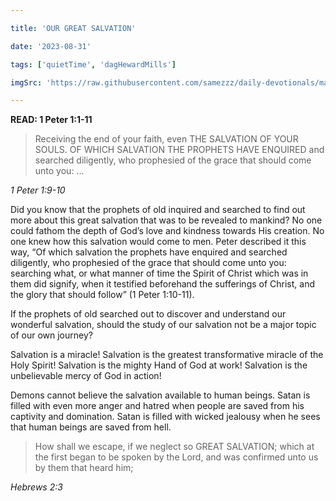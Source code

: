 ```yaml
---

title: 'OUR GREAT SALVATION'

date: '2023-08-31'

tags: ['quietTime', 'dagHewardMills']

imgSrc: 'https://raw.githubusercontent.com/samezzz/daily-devotionals/main/images/evangelist-dag.jpg'

---
```


**READ: 1 Peter 1:1-11**

>Receiving the end of your faith, even THE SALVATION OF YOUR SOULS. OF WHICH SALVATION THE PROPHETS HAVE ENQUIRED and searched diligently, who prophesied of the grace that should come unto you: ...

*1 Peter 1:9-10*

Did you know that the prophets of old inquired and searched to find out more about this great salvation that was to be revealed to mankind? No one could fathom the depth of God’s love and kindness towards His creation. No one knew how this salvation would come to men. Peter described it this way, “Of which salvation the prophets have enquired and searched diligently, who prophesied of the grace that should come unto you: searching what, or what manner of time the Spirit of Christ which was in them did signify, when it testified beforehand the sufferings of Christ, and the glory that should follow” (1 Peter 1:10-11).

If the prophets of old searched out to discover and understand our wonderful salvation, should the study of our salvation not be a major topic of our own journey?

Salvation is a miracle!
Salvation is the greatest transformative miracle of the Holy Spirit! Salvation is the mighty Hand of God at work!
Salvation is the unbelievable mercy of God in action!

Demons cannot believe the salvation available to human beings. Satan is filled with even more anger and hatred when people are saved from his captivity and domination. Satan is filled with wicked jealousy when he sees that human beings are saved from hell.

>How shall we escape, if we neglect so GREAT SALVATION; which at the first began to be spoken by the Lord, and was confirmed unto us by them that heard him;

*Hebrews 2:3*
